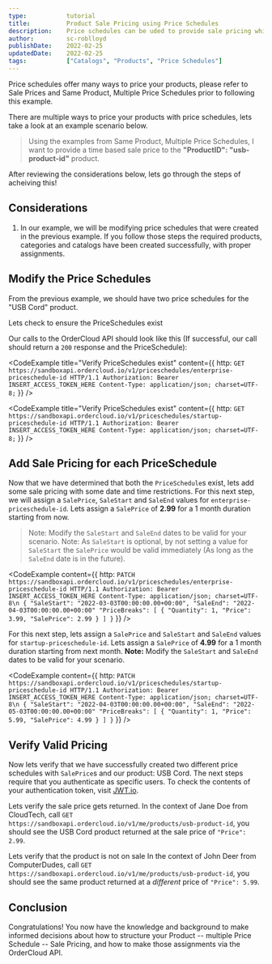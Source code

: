 ```yaml
---
type:           tutorial
title:          Product Sale Pricing using Price Schedules
description:    Price schedules can be uded to provide sale pricing while optionally using a date/time range to control the application of the sale price.
author:         sc-roblloyd
publishDate:    2022-02-25
updatedDate:    2022-02-25    
tags:           ["Catalogs", "Products", "Price Schedules"]
---
```


Price schedules offer many ways to price your products, please refer to <Link to="/knowledge-base/sale-prices">Sale Prices</Link> and <Link to="knowledge-base/same-product-multiple-price-schedules">Same Product, Multiple Price Schedules</Link> prior to following this example. 

There are multiple ways to price your products with price schedules, lets take a look at an example scenario below.

> Using the examples from <Link to="knowledge-base/same-product-multiple-price-schedules">Same Product, Multiple Price Schedules</Link>, I want to provide a time based sale price to the **"ProductID": "usb-product-id"** product.

After reviewing the considerations below, lets go through the steps of acheiving this!

## Considerations

1. In our example, we will be modifying price schedules that were created in the previous example. If you follow those steps the required products, categories and catalogs have been created successfully, with proper assignments.

## Modify the Price Schedules

From the previous example, we should have two price schedules for the "USB Cord" product.

Lets check to ensure the PriceSchedules exist

Our calls to the OrderCloud API should look like this (If successful, our call should return a `200` response and the PriceSchedule):

<CodeExample
  title="Verify PriceSchedules exist"
  content={{
    http: `GET https://sandboxapi.ordercloud.io/v1/priceschedules/enterprise-priceschedule-id HTTP/1.1
Authorization: Bearer INSERT_ACCESS_TOKEN_HERE
Content-Type: application/json; charset=UTF-8;`
}}
/>

<CodeExample
  title="Verify PriceSchedules exist"
  content={{
    http: `GET https://sandboxapi.ordercloud.io/v1/priceschedules/startup-priceschedule-id HTTP/1.1
Authorization: Bearer INSERT_ACCESS_TOKEN_HERE
Content-Type: application/json; charset=UTF-8;`
}}
/>

## Add Sale Pricing for each PriceSchedule

Now that we have determined that both the `PriceSchedule`s exist, lets add some sale pricing with some date and time restrictions.
For this next step, we will assign a `SalePrice`, `SaleStart` and `SaleEnd` values for `enterprise-priceschedule-id`.
Lets assign a `SalePrice` of **2.99** for a 1 month duration starting from now.
> Note: Modify the `SaleStart` and `SaleEnd` dates to be valid for your scenario.
> Note: As `SaleStart` is optional, by not setting a value for `SaleStart` the `SalePrice` would be valid immediately (As long as the `SaleEnd` date is in the future).

<CodeExample
  content={{
    http: `PATCH https://sandboxapi.ordercloud.io/v1/priceschedules/enterprise-priceschedule-id HTTP/1.1
Authorization: Bearer INSERT_ACCESS_TOKEN_HERE
Content-Type: application/json; charset=UTF-8\n
{
  "SaleStart": "2022-03-03T00:00:00.00+00:00",
  "SaleEnd": "2022-04-03T00:00:00.00+00:00"
  "PriceBreaks": [
    {
      "Quantity": 1,
      "Price": 3.99,
      "SalePrice": 2.99
    }
  ]
}`
}}
/>

For this next step, lets assign a `SalePrice` and `SaleStart` and `SaleEnd` values for `startup-priceschedule-id`.
Lets assign a `SalePrice` of **4.99** for a 1 month duration starting from next month.
**Note:** Modify the `SaleStart` and `SaleEnd` dates to be valid for your scenario.

<CodeExample
  content={{
    http: `PATCH https://sandboxapi.ordercloud.io/v1/priceschedules/startup-priceschedule-id HTTP/1.1
Authorization: Bearer INSERT_ACCESS_TOKEN_HERE
Content-Type: application/json; charset=UTF-8\n
{
  "SaleStart": "2022-04-03T00:00:00.00+00:00",
  "SaleEnd": "2022-05-03T00:00:00.00+00:00"
  "PriceBreaks": [
    {
      "Quantity": 1,
      "Price": 5.99,
      "SalePrice": 4.99
    }
  ]
}`
}}
/>

## Verify Valid Pricing

Now lets verify that we have successfully created two different price schedules with `SalePrice`s and our product: USB Cord.
The next steps require that you authenticate as specific users.  To check the contents of your authentication token, visit [JWT.io](https://jwt.io).

Lets verify the sale price gets returned.
In the context of Jane Doe from CloudTech, call `GET https://sandboxapi.ordercloud.io/v1/me/products/usb-product-id`, you should see the USB Cord product returned at the sale price of `"Price": 2.99`.

Lets verify that the product is not on sale
In the context of John Deer from ComputerDudes, call `GET https://sandboxapi.ordercloud.io/v1/me/products/usb-product-id`, you should see the same product returned at a _different_ price of `"Price": 5.99`.


## Conclusion

Congratulations!  You now have the knowledge and background to make informed decisions about how to structure your Product -- multiple Price Schedule -- Sale Pricing, and how to make those assignments via the OrderCloud API.

